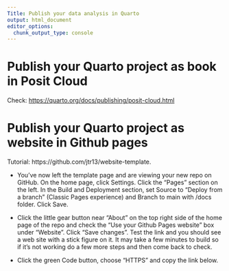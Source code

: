 ```yaml
---
Title: Publish your data analysis in Quarto
output: html_document
editor_options: 
  chunk_output_type: console
---
```


# Publish your Quarto project as book in Posit Cloud

Check: <https://quarto.org/docs/publishing/posit-cloud.html>

# Publish your Quarto project as website in Github pages

Tutorial: https://github.com/jtr13/website-template.

-   You've now left the template page and are viewing your new repo on GitHub. On the home page, click Settings. Click the "Pages" section on the left. In the Build and Deployment section, set Source to "Deploy from a branch" (Classic Pages experience) and Branch to main with /docs folder. Click Save.

-   Click the little gear button near "About" on the top right side of the home page of the repo and check the "Use your Github Pages website" box under "Website". Click "Save changes". Test the link and you should see a web site with a stick figure on it. It may take a few minutes to build so if it's not working do a few more steps and then come back to check.

-   Click the green Code button, choose "HTTPS" and copy the link below.
